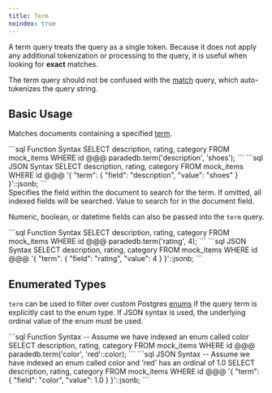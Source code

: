 ```yaml
---
title: Term
noindex: true
---
```


A term query treats the query as a single token. Because it does not apply any additional tokenization or processing
to the query, it is useful when looking for **exact** matches.

The term query should not be confused with the [match](/documentation/advanced/full-text/match) query, which auto-tokenizes
the query string.

## Basic Usage

Matches documents containing a specified [term](/documentation/concepts/term).

<CodeGroup>
```sql Function Syntax
SELECT description, rating, category
FROM mock_items
WHERE id @@@ paradedb.term('description', 'shoes');
```
```sql JSON Syntax
SELECT description, rating, category
FROM mock_items
WHERE id @@@
'{
    "term": {
        "field": "description",
        "value": "shoes"
    }
}'::jsonb;
```
</CodeGroup>

<div className="mt-8" />

<ParamField body="field" required>
  Specifies the field within the document to search for the term. If omitted,
  all indexed fields will be searched.
</ParamField>
<ParamField body="value" required>
  Value to search for in the document field.
</ParamField>

Numeric, boolean, or datetime fields can also be passed into the `term` query.

<CodeGroup>
```sql Function Syntax
SELECT description, rating, category
FROM mock_items
WHERE id @@@ paradedb.term('rating', 4);
```
```sql JSON Syntax
SELECT description, rating, category
FROM mock_items
WHERE id @@@
'{
    "term": {
        "field": "rating",
        "value": 4
    }
}'::jsonb;
```
</CodeGroup>

## Enumerated Types

`term` can be used to filter over custom Postgres [enums](/documentation/indexing/create_index#enumerated-types)
if the query term is explicitly cast to the enum type. If JSON syntax is used, the underlying ordinal value of the enum must be used.

<CodeGroup>
```sql Function Syntax
-- Assume we have indexed an enum called color
SELECT description, rating, category
FROM mock_items
WHERE id @@@ paradedb.term('color', 'red'::color);
```
```sql JSON Syntax
-- Assume we have indexed an enum called color and 'red' has an ordinal of 1.0
SELECT description, rating, category
FROM mock_items
WHERE id @@@
'{
    "term": {
        "field": "color",
        "value": 1.0
    }
}'::jsonb;
```
</CodeGroup>
